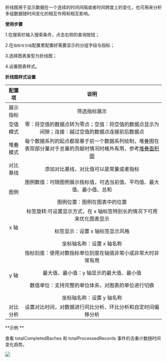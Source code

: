 折线图用于显示数据在一个连续的时间间隔或者时间跨度上的变化，也可用来分析多组数据随时间变化的相互作用和相互影响。

**使用步骤**

1.在搜索栏输入搜索条件，点击右侧的查询按钮；

2.在`指标与分组`配置里配置好需要显示的分组字段与指标；

3.选择图表类型为折线图；

4.设置图表样式。

**折线图样式设置**

|配置项|说明|
|:-:|:-:|
|展示指标|筛选指标展示|
|空值模式|零：将空值的数据点转为零点；空值：将空值的数据点显示为间隙；连接：越过空值的数据点连接前后数据点|
|堆叠模式|每个数据系列的起点都是基于前一个数据系列绘制，堆叠图在表现部分量对于总量的贡献时情况时格外有用，参考[堆叠面积图](/insight/manual/4863/regional-figure)|
|对比基线|添加对比基线，对比值可以是常量或者指标|
|图例|图例数值：可随图例展示指标值，可选当前值、平均值、最大值、最小值、总和</p>图例位置：图例在图表中的位置|
|x 轴|标签旋转:可设置显示方式，在 x 轴标签特别长的情况下可用来优化图表显示</p>标签显示：设置 x 轴标签显示风格</p>坐标轴名称：设置 x 轴名称|
|y 轴|指标刻度：使用对数指标单位刻度在轴值⾮常⼩或⾮常⼤时⾮常有⽤</p>最大值、最小值：y 轴显示的最大值、最小值</p>数值单位：支持完整的单位体系，对图表的单位进行切换</p>坐标轴名称：设置 y 轴名称|
|对比分析|设置对比时间，对数据进行同比分析、环比分析和自定时间偏移分析|


**示例 **

查看 totalCompletedBaches 和 totalProcessedRecords 事件的去重计数随时间变化趋势。

![](https://pandora-kibana.qiniu.com/report/line_chart1.png)

